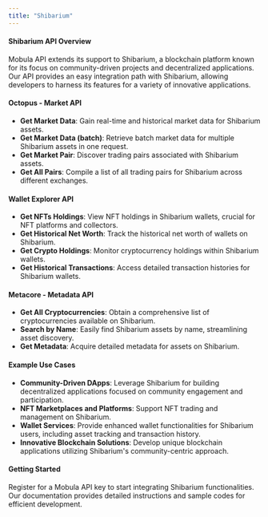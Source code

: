 ```yaml
---
title: "Shibarium"
---
```


#### Shibarium API Overview

Mobula API extends its support to Shibarium, a blockchain platform known for its focus on community-driven projects and decentralized applications. Our API provides an easy integration path with Shibarium, allowing developers to harness its features for a variety of innovative applications.

#### Octopus - Market API

- **Get Market Data**: Gain real-time and historical market data for Shibarium assets.
- **Get Market Data (batch)**: Retrieve batch market data for multiple Shibarium assets in one request.
- **Get Market Pair**: Discover trading pairs associated with Shibarium assets.
- **Get All Pairs**: Compile a list of all trading pairs for Shibarium across different exchanges.

#### Wallet Explorer API

- **Get NFTs Holdings**: View NFT holdings in Shibarium wallets, crucial for NFT platforms and collectors.
- **Get Historical Net Worth**: Track the historical net worth of wallets on Shibarium.
- **Get Crypto Holdings**: Monitor cryptocurrency holdings within Shibarium wallets.
- **Get Historical Transactions**: Access detailed transaction histories for Shibarium wallets.

#### Metacore - Metadata API

- **Get All Cryptocurrencies**: Obtain a comprehensive list of cryptocurrencies available on Shibarium.
- **Search by Name**: Easily find Shibarium assets by name, streamlining asset discovery.
- **Get Metadata**: Acquire detailed metadata for assets on Shibarium.

#### Example Use Cases

- **Community-Driven DApps**: Leverage Shibarium for building decentralized applications focused on community engagement and participation.
- **NFT Marketplaces and Platforms**: Support NFT trading and management on Shibarium.
- **Wallet Services**: Provide enhanced wallet functionalities for Shibarium users, including asset tracking and transaction history.
- **Innovative Blockchain Solutions**: Develop unique blockchain applications utilizing Shibarium's community-centric approach.

#### Getting Started

Register for a Mobula API key to start integrating Shibarium functionalities. Our documentation provides detailed instructions and sample codes for efficient development.
